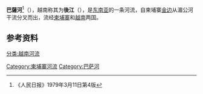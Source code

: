 {{unreferenced|time=2011-08-22T10:41:14+00:00}}
{{Infobox river
 | image = Bassac.jpg
 | image_caption = [[芹苴市|芹苴市]]段
 | basin_countries = {{柬埔寨}}<br />{{越南}}
 | length = 190 km
 | basin_cities = [[金边|金边]]、[[朱篤市|朱篤市]]
 | river_system = [[湄公河|湄公河]]
 | mouth_location = [[南海|南海]]
 | mouth_lat_d    = 9
 | mouth_lat_m    = 31
 | mouth_lat_NS   = N
 | mouth_long_d   = 106
 | mouth_long_m   = 13
 | mouth_long_EW  = E
}}
'''巴薩河'''<ref>《人民日报》1979年3月11日第4版</ref>（{{lang-km|ទន្លេ​បាសាក់}}），越南称其为'''後江'''（{{vie|v='''Hậu Giang'''|hn=後江}}），是[[东南亚|东南亚]]的一条河流，自柬埔寨[[金边|金边]]从湄公河干流分叉而出，流经[[柬埔寨|柬埔寨]]和[[越南|越南]]两国。

==参考资料==
{{reflist}}
{{东南亚小作品}}
[[分类:越南河流|分类:越南河流]]
[[Category:柬埔寨河流|Category:柬埔寨河流]]
[[Category:巴萨河|Category:巴萨河]]
